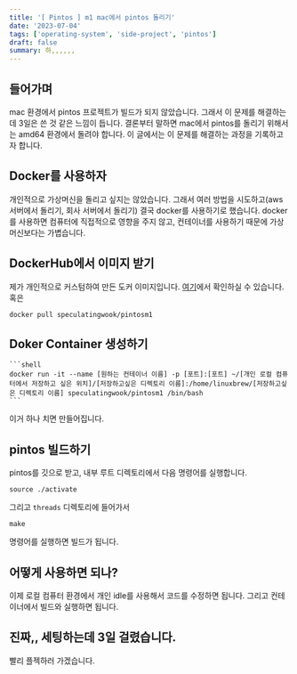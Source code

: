 ```yaml
---
title: '[ Pintos ] m1 mac에서 pintos 돌리기'
date: '2023-07-04'
tags: ['operating-system', 'side-project', 'pintos']
draft: false
summary: 하,,,,,,
---
```


## 들어가며

mac 환경에서 pintos 프로젝트가 빌드가 되지 않았습니다. 그래서 이 문제를 해결하는데 3일은 쓴 것 같은 느낌이 듭니다. 결론부터 말하면 mac에서 pintos를 돌리기 위해서는 amd64 환경에서 돌려야 합니다. 이 글에서는 이 문제를 해결하는 과정을 기록하고자 합니다.

## Docker를 사용하자

개인적으로 가상머신을 돌리고 싶지는 않았습니다. 그래서 여러 방법을 시도하고(aws 서버에서 돌리기, 회사 서버에서 돌리기) 결국 docker를 사용하기로 했습니다. docker를 사용하면 컴퓨터에 직접적으로 영향을 주지 않고, 컨테이너를 사용하기 때문에 가상머신보다는 가볍습니다.

## DockerHub에서 이미지 받기

제가 개인적으로 커스텀하여 만든 도커 이미지입니다. [여기](https://hub.docker.com/r/speculatingwook/pintosm1)에서 확인하실 수 있습니다.
혹은

```shell
docker pull speculatingwook/pintosm1
```

## Doker Container 생성하기

    ```shell
    docker run -it --name [원하는 컨테이너 이름] -p [포트]:[포트] ~/[개인 로컬 컴퓨터에서 저장하고 싶은 위치]/[저장하고싶은 디렉토리 이름]:/home/linuxbrew/[저장하고싶은 디렉토리 이름] speculatingwook/pintosm1 /bin/bash
    ```

이거 하나 치면 만들어집니다.

## pintos 빌드하기

pintos를 깃으로 받고, 내부 루트 디렉토리에서 다음 명령어를 실행합니다.

```shell
source ./activate
```

그리고 `threads` 디렉토리에 들어가서

```shell
make
```

명령어를 실행하면 빌드가 됩니다.

## 어떻게 사용하면 되나?

이제 로컬 컴퓨터 환경에서 개인 idle를 사용해서 코드를 수정하면 됩니다. 그리고 컨테이너에서 빌드와 실행하면 됩니다.

## 진짜,, 세팅하는데 3일 걸렸습니다.

빨리 플젝하러 가겠습니다.
